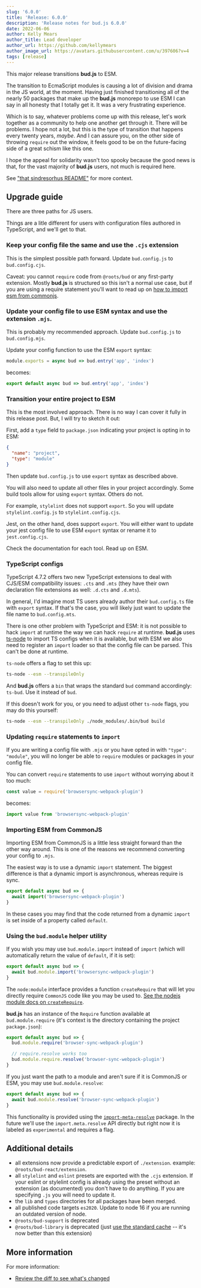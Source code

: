 ```yaml
---
slug: '6.0.0'
title: 'Release: 6.0.0'
description: 'Release notes for bud.js 6.0.0'
date: 2022-06-06
author: Kelly Mears
author_title: Lead developer
author_url: https://github.com/kellymears
author_image_url: https://avatars.githubusercontent.com/u/397606?v=4
tags: [release]
---
```


This major release transitions **bud.js** to ESM.

<!--truncate-->

The transition to EcmaScript modules is causing a lot of division and drama in the JS world, at the moment.
Having just finished transitioning all of the nearly 50 packages that make up the **bud.js** monorepo to use
ESM I can say in all honesty that I totally get it. It was a very frustrating experience.

Which is to say, whatever problems come up with this release, let's work together as a community to help one another
get through it. There will be problems. I hope not a lot, but this is the type of transition that happens every twenty
years, _maybe_. And I can assure you, on the other side of throwing `require` out the window, it feels good to be on the
future-facing side of a great schism like this one.

I hope the appeal for solidarity wasn't too spooky because the good news is that, for the vast majority of
**bud.js** users, not much is required here.

See ["that sindresorhus README"](https://gist.github.com/sindresorhus/a39789f98801d908bbc7ff3ecc99d99c) for more context.

## Upgrade guide

There are three paths for JS users.

Things are a litle different for users with configuration files authored in TypeScript, and we'll get to that.

### Keep your config file the same and use the `.cjs` extension

This is the simplest possible path forward. Update `bud.config.js` to `bud.config.cjs`.

Caveat: you cannot `require` code from `@roots/bud` or any first-party extension. Mostly **bud.js** is structured so
this isn't a normal use case, but if you are using a require statement you'll want to read up on
[how to import esm from commonjs](#importing-esm-from-commonjs).

### Update your config file to use ESM syntax and use the extension `.mjs`.

This is probably my recommended approach. Update `bud.config.js` to `bud.config.mjs`.

Update your config function to use the ESM `export` syntax:

```js title="bud.config.js"
module.exports = async bud => bud.entry('app', 'index')
```

becomes:

```js title="bud.config.mjs"
export default async bud => bud.entry('app', 'index')
```

### Transition your entire project to ESM

This is the most involved approach. There is no way I can cover it fully in this release post. But, I will try to sketch it out:

First, add a `type` field to `package.json` indicating your project is opting in to ESM:

```json
{
  "name": "project",
  "type": "module"
}
```

Then update `bud.config.js` to use `export` syntax as described above.

You will also need to update all other files in your project accordingly. Some build tools allow for using `export` syntax. Others do not.

For example, `stylelint` does not support `export`. So you will update `stylelint.config.js` to `stylelint.config.cjs`.

Jest, on the other hand, does support `export`. You will either want to update your jest config file to use ESM `export` syntax or rename it to `jest.config.cjs`.

Check the documentation for each tool. Read up on ESM.

### TypeScript configs

TypeScript 4.7.2 offers two new TypeScript extensions to deal with CJS/ESM compatibility issues: `.cts` and `.mts` (they have their own declaration file extensions as well: `.d.cts` and `.d.mts`).

In general, I'd imagine most TS users already author their `bud.config.ts` file with `export` syntax. If that's the case, you will likely just want to update the file name to `bud.config.mts`.

There is one other problem with TypeScript and ESM: it is not possible to hack `import` at runtime the way we can hack `require` at runtime. **bud.js** uses [ts-node](https://github.com/ts-node)
to import TS configs when it is available, but with ESM we also need to register an `import` loader so that the config file can be parsed. This can't be done at runtime.

`ts-node` offers a flag to set this up:

```bash
ts-node --esm --transpileOnly
```

And **bud.js** offers a `bin` that wraps the standard `bud` command accordingly: `ts-bud`. Use it instead of `bud`.

If this doesn't work for you, or you need to adjust other `ts-node` flags, you may do this yourself:

```sh
ts-node --esm --transpileOnly ./node_modules/.bin/bud build
```

### Updating `require` statements to `import`

If you are writing a config file with `.mjs` or you have opted in with `"type": "module"`, you will no longer
be able to `require` modules or packages in your config file.

You can convert `require` statements to use `import` without worrying about it too much:

```js
const value = require('browsersync-webpack-plugin')
```

becomes:

```js
import value from 'browsersync-webpack-plugin'
```

### Importing ESM from CommonJS

Importing ESM from CommonJS is a little less straight forward than the other way around. This is one of the reasons we recommend converting your config to `.mjs`.

The easiest way is to use a dynamic `import` statement. The biggest difference is that a dynamic import is asynchronous, whereas require is sync.

```js
export default async bud => {
  await import('browsersync-webpack-plugin')
}
```

In these cases you may find that the code returned from a dynamic `import` is set inside of a property called `default`.

### Using the `bud.module` helper utility

If you wish you may use `bud.module.import` instead of `import` (which will automatically return the value of `default`, if it is set):

```js
export default async bud => {
  await bud.module.import('browsersync-webpack-plugin')
}
```

The `node:module` interface provides a function `createRequire` that will let you directly require `CommonJS` code like you may be used to.
[See the nodejs module docs on `createRequire`](https://nodejs.org/api/module.html#modulecreaterequirefilename).

**bud.js** has an instance of the `Require` function available at `bud.module.require` (it's context is the directory containing the project `package.json`):

```js
export default async bud => {
  bud.module.require('browser-sync-webpack-plugin')

  // require.resolve works too
  bud.module.require.resolve('browser-sync-webpack-plugin')
}
```

If you just want the path to a module and aren't sure if it is CommonJS or ESM, you may use `bud.module.resolve`:

```js
export default async bud => {
  await bud.module.resolve('browser-sync-webpack-plugin')
}
```

This functionality is provided using the [`import-meta-resolve`](https://github.com/wooorm/import-meta-resolve) package. In the future we'll use the
`import.meta.resolve` API directly but right now it is labeled as `experimental` and requires a flag.

## Additional details

- all extensions now provide a predictable export of `./extension`. example: `@roots/bud-react/extension`.
- all `stylelint` and `eslint` presets are exported with the `.cjs` extension. If your eslint or stylelint config is already using the preset without an extension (as documented) you don't have to do anything. If you are specifying `.js` you will need to update it.
- the `lib` and `types` directories for all packages have been merged.
- all published code targets `es2020`. Update to node 16 if you are running an outdated version of node.
- `@roots/bud-support` is deprecated
- `@roots/bud-library` is deprecated (just [use the standard cache](/docs/bud.persist) -- it's now better than this extension)

## More information

For more information:

- [Review the diff to see what's changed](https://github.com/roots/bud/compare/v5.8.0...v6.0.0)
